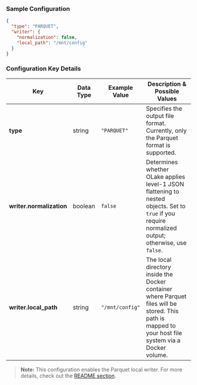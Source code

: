 

### Sample Configuration

```json title="destination.json"
{
  "type": "PARQUET",
  "writer": {
    "normalization": false,
    "local_path": "/mnt/config"
  }
}
```


### Configuration Key Details

| **Key**                   | **Data Type** | **Example Value**               | **Description & Possible Values**                                                                                                                                                                 |
|---------------------------|---------------|---------------------------------|---------------------------------------------------------------------------------------------------------------------------------------------------------------------------------------------------|
| **type**                  | string        | `"PARQUET"`                     | Specifies the output file format. Currently, only the Parquet format is supported.                                                                                                               |
| **writer.normalization**  | boolean       | `false`                         | Determines whether OLake applies level-1 JSON flattening to nested objects. Set to `true` if you require normalized output; otherwise, use `false`.                                             |
| **writer.local_path**     | string        | `"/mnt/config"`                 | The local directory inside the Docker container where Parquet files will be stored. This path is mapped to your host file system via a Docker volume.                                           |

> **Note:** This configuration enables the Parquet local writer. For more details, check out the [README section](https://github.com/datazip-inc/olake/blob/master/README.md).
